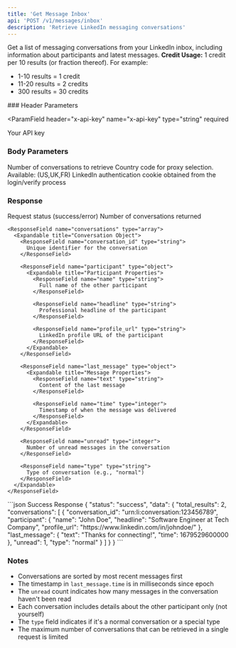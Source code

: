 ```yaml
---
title: 'Get Message Inbox'
api: 'POST /v1/messages/inbox'
description: 'Retrieve LinkedIn messaging conversations'
---
```


Get a list of messaging conversations from your LinkedIn inbox, including information about participants and latest messages.
<Note>
  **Credit Usage:** 1 credit per 10 results (or fraction thereof). For example:
  - 1-10 results = 1 credit
  - 11-20 results = 2 credits
  - 300 results = 30 credits
</Note>
### Header Parameters

<ParamField 
  header="x-api-key" 
  name="x-api-key" 
  type="string" 
  required
>
  Your API key
</ParamField>
### Body Parameters

<ParamField body="total_results" type="integer" default="10">
  Number of conversations to retrieve
</ParamField>
<ParamField body="country" type="string" default="FR">
  Country code for proxy selection. Available: (US,UK,FR)
</ParamField>
<ParamField body="login_token" type="string" required>
  LinkedIn authentication cookie obtained from the login/verify process
</ParamField>

### Response

<ResponseField name="status" type="string">
  Request status (success/error)
</ResponseField>

<ResponseField name="data" type="object">
  <Expandable title="Properties">
    <ResponseField name="total_results" type="integer">
      Number of conversations returned
    </ResponseField>

    <ResponseField name="conversations" type="array">
      <Expandable title="Conversation Object">
        <ResponseField name="conversation_id" type="string">
          Unique identifier for the conversation
        </ResponseField>

        <ResponseField name="participant" type="object">
          <Expandable title="Participant Properties">
            <ResponseField name="name" type="string">
              Full name of the other participant
            </ResponseField>
            
            <ResponseField name="headline" type="string">
              Professional headline of the participant
            </ResponseField>
            
            <ResponseField name="profile_url" type="string">
              LinkedIn profile URL of the participant
            </ResponseField>
          </Expandable>
        </ResponseField>

        <ResponseField name="last_message" type="object">
          <Expandable title="Message Properties">
            <ResponseField name="text" type="string">
              Content of the last message
            </ResponseField>
            
            <ResponseField name="time" type="integer">
              Timestamp of when the message was delivered
            </ResponseField>
          </Expandable>
        </ResponseField>

        <ResponseField name="unread" type="integer">
          Number of unread messages in the conversation
        </ResponseField>

        <ResponseField name="type" type="string">
          Type of conversation (e.g., "normal")
        </ResponseField>
      </Expandable>
    </ResponseField>
  </Expandable>
</ResponseField>

<ResponseExample>
```json Success Response
{
  "status": "success",
  "data": {
    "total_results": 2,
    "conversations": [
      {
        "conversation_id": "urn:li:conversation:123456789",
        "participant": {
          "name": "John Doe",
          "headline": "Software Engineer at Tech Company",
          "profile_url": "https://www.linkedin.com/in/johndoe/"
        },
        "last_message": {
          "text": "Thanks for connecting!",
          "time": 1679529600000
        },
        "unread": 1,
        "type": "normal"
      }
    ]
  }
}
```

</ResponseExample>

### Notes
- Conversations are sorted by most recent messages first
- The timestamp in `last_message.time` is in milliseconds since epoch
- The `unread` count indicates how many messages in the conversation haven't been read
- Each conversation includes details about the other participant only (not yourself)
- The `type` field indicates if it's a normal conversation or a special type
- The maximum number of conversations that can be retrieved in a single request is limited